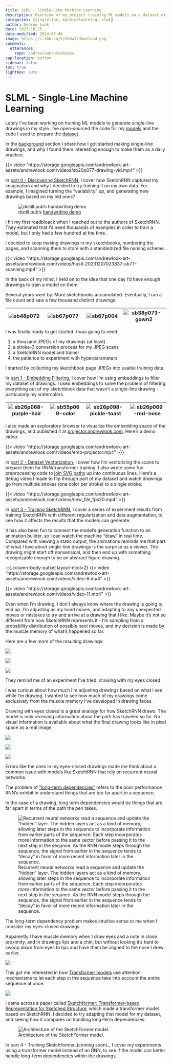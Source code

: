 ```yaml
---
title: SLML - Single-Line Machine Learning
description: Overview of my project training ML models on a dataset of single-line drawings.
categories: [singleline, machinelearning, slml]
author: Andrew Look
date: 2023-10-25
date-modified: 2024-03-06
image: https://i.ibb.co/Vj5kRw3/download.png
comments:
  utterances:
    repo: andrewlook/notebooks
cap-location: bottom
sidebar: false
toc: true
lightbox: auto
---
```


# SLML - Single-Line Machine Learning

Lately I've been working on training ML models to generate single-line drawings in my style. I've open-sourced the code for my [models](https://github.com/andrewlook/singleline_models) and the code I used to prepare the [dataset](https://github.com/andrewlook/singleline_dataset).

In the [background](/blog/posts/slml_background.qmd) section I share how I got started making single-line drawings, and why I found them interesting enough to make them as a daily practice.

:::{.column-body-outset}
{{< video "https://storage.googleapis.com/andrewlook-art-assets/andrewlook.com/videos/sb20p077-drawing-vid.mp4" >}}
:::

In [part 0 - Discovering SketchRNN](/blog/posts/slml_part0.qmd), I cover how SketchRNN captured my imagination and why I decided to try training it on my own data. For example, I imagined turning the “variability” up, and generating new drawings based on my old ones?

:::{.column-body-outset}
![distill.pub's [handwriting demo](https://distill.pub/2016/handwriting/)](https://i.ibb.co/h7nQM0n/distill-variation.gif)
:::

I hit my first roadbloack when I reached out to the authors of SketchRNN. They estimated that I’d need thousands of examples in order to train a model, but I only had a few hundred at the time.

I decided to keep making drawings in my sketchbooks, numbering the pages, and scanning them to store with a standardized file naming scheme.

:::{.column-body-outset}
{{< video "https://storage.googleapis.com/andrewlook-art-assets/andrewlook.com/videos/hustl-20231207023837-sb77-scanning.mp4" >}}
:::

In the back of my mind, I held on to the idea that one day I’d have enough drawings to train a model on them.

Several years went by. More sketchbooks accumulated. Eventually, I ran a file count and saw a few thousand distinct drawings.

:::{.column-page}
| ![sb48p072](https://i.ibb.co/TrdbwR2/sb48p072.jpg) | ![sb67p077](https://i.ibb.co/xfqZZF0/sb67p077.jpg)<br> | ![sb67p004](https://i.ibb.co/5MtbpVL/sb67p004.jpg) | ![sb38p073-gown2](https://i.ibb.co/RvJ6DpK/sb38p073-gown2.jpg) |
| -------------------------------------------------- | ------------------------------------------------------ | -------------------------------------------------- | -------------------------------------------------------------- |
:::

I was finally ready to get started. I was going to need:

1. a thousand JPEGs of my drawings (at least)
2. a stroke-3 conversion process for my JPEG scans
3. a SketchRNN model and trainer
4. the patience to experiment with hyperparameters

I started by collecting my sketchbook page JPEGs into usable training data.

In [part 1 - Embedding Filtering](/blog/posts/slml_part1.qmd), I cover how I'm using embeddings to filter my dataset of drawings. I used embeddings to solve the problem of filtering everything out of my sketchbook data that wasn't a single-line drawing - particularly my watercolors.

:::{.column-page}
| ![sb26p068-purple-hair](https://i.ibb.co/KFPv1dp/sb26p068-purple-hair.jpg) | ![sb55p069-color](https://i.ibb.co/HqsynCv/sb55p069-color.jpg) | ![sb26p098-pickle-toast](https://i.ibb.co/jW8rBNX/sb26p098-pickle-toast.jpg) | ![sb26p069-red-nose](https://i.ibb.co/ScRSctH/sb26p069-red-nose.jpg) |
| -------------------------------------------------------------------------- | -------------------------------------------------------------- | ---------------------------------------------------------------------------- | -------------------------------------------------------------------- |
:::

I also made an exploratory browser to visualize the embedding space of the drawings, and published it at [projector.andrewlook.com](https://projector.andrewlook.com). Here's a demo video:

:::{.column-body-outset}
{{< video "https://storage.googleapis.com/andrewlook-art-assets/andrewlook.com/videos/emb-projector.mp4" >}}
:::

In [part 2 - Dataset Vectorization](/blog/posts/slml_part2.qmd), I cover how I'm vectorizing the scans to prepare them for RNN/transformer training. I also wrote some fun preprocessing code to [join SVG paths](https://singleline-dataset.andrewlook.com/strokes.html) up into continuous lines. Here's a debug video I made to flip through part of my dataset and watch drawings go from multiple strokes (one color per stroke) to a single stroke:

:::{.column-body-outset}
{{< video "https://storage.googleapis.com/andrewlook-art-assets/andrewlook.com/videos/new_file_fps20.mp4" >}}
:::

In [part 3 - Training SketchRNN](/blog/posts/slml_part3.qmd), I cover a series of experiment results from training SketchRNN with different regularization and data augmentation, to see how it affects the results that the models can generate. 

It has also been fun to connect the model's generation function to an animation builder, so I can watch the machine "draw" in real time. Compared with viewing a static output, the animations reminds me that part of what I love about single-line drawings is the surprise as a viewer. The drawing might start off nonsensical, and then end up with something recognizable enough to be an abstract figure drawing.

:::{.column-body-outset layout-ncol=2}
{{< video "https://storage.googleapis.com/andrewlook-art-assets/andrewlook.com/videos/video-8.mp4" >}}

{{< video "https://storage.googleapis.com/andrewlook-art-assets/andrewlook.com/videos/video-11.mp4" >}}

Even when I'm drawing, I don't always know where the drawing is going to end up. I'm adjusting as my hand moves, and adapting to any unexpected moves or mistakes to try and arrive at a drawing that I like. Maybe it's not so different from how SketchRNN represents it - I'm sampling from a probability distribution of possible next moves, and my decision is made by the muscle memory of what's happened so far.

Here are a few more of the resulting drawings:

:::{.column-screen-inset layout-ncol=3}
![](https://i.ibb.co/85p1XNk/phase5-test.png){group="phase5"}

![](https://i.ibb.co/R41PJTS/phase5-test2.png){group="phase5"}

![](https://i.ibb.co/SymDvdW/phase5-test3.png){group="phase5"}

<!--
![](https://i.ibb.co/xqfCt4n/phase5-test4.png){group="phase5"}

![](https://i.ibb.co/cbh6D3F/phase5-test5.png){group="phase5"}
-->
:::

They remind me of an experiment I've tried: drawing with my eyes closed.

I was curious about how much I'm adjusting drawings based on what I see while I'm drawing. I wanted to see how much of my drawings come exclusively from the muscle memory I've developed in drawing faces.

Drawing with eyes closed is a great analogy for how SketchRNN draws. The model is only receiving information about the path has traveled so far. No visual information is available about what the final drawing looks like in pixel space as a real image.

:::{.column-screen-inset layout-ncol=3}
![](https://i.ibb.co/xGVJtrL/067.jpg)

![](https://i.ibb.co/2jMwq12/sb66p089-eyesclosed.jpg)

![](https://i.ibb.co/vcwnvTX/sb66p091-eyesclosed.jpg)
<!-- 
![](https://i.ibb.co/f2YJ55v/065.jpg)

![](https://i.ibb.co/LPHSH29/066.jpg)
-->
:::

Errors like the ones in my eyes-closed drawings made me think about a common issue with models like SketchRNN that rely on recurrent neural networks. 

The problem of ["long-term dependencies"](https://ai-master.gitbooks.io/recurrent-neural-network/content/the-problem-of-long-term-dependencies.html) refers to the poor performance RNN's exhibit in understand things that are too far apart in a sequence. 

In the case of a drawing, long term dependencies would be things that are far apart in terms of the path the pen takes.

![Recurrent neural networks read a sequence and update the "hidden" layer. The hidden layers act as a kind of memory, allowing later steps in the sequence to incorporate information from earlier parts of the sequence. Each step incorporates more information to the same vector before passing it to the next step in the sequnce. As the RNN model steps through the sequence, the signal from earlier in the sequence tends to "decay" in favor of more recent information later in the sequence.](https://ai-master.gitbooks.io/recurrent-neural-network/content/assets/RNN_connection.jpg)

The long-term dependency problem makes intuitive sense to me when I consider my eyes-closed drawings.

Apparently I have muscle memory when I draw eyes and a note in close proximity, and in drawings lips and a chin, but without looking it's hard to swoop down from eyes to lips and have them be aligned to the nose I drew earlier.

![](https://i.ibb.co/4ZB8g6x/eyesclosed-explainer.png)

<!--
| ![phase5-test](https://i.ibb.co/85p1XNk/phase5-test.png) | ![phase5-test2](https://i.ibb.co/R41PJTS/phase5-test2.png) |
| ---- | ---- |
| ![phase5-test3](https://i.ibb.co/SymDvdW/phase5-test3.png) | ![phase5-test4](https://i.ibb.co/xqfCt4n/phase5-test4.png) |
| ![phase5-test5](https://i.ibb.co/cbh6D3F/phase5-test5.png) |  |
{{< video "https://storage.googleapis.com/andrewlook-art-assets/andrewlook.com/videos/video-11.mp4" >}}
{{< video "https://storage.googleapis.com/andrewlook-art-assets/andrewlook.com/videos/video-9.mp4" >}}
-->

This got me interested in how [Transformer models]([The Illustrated Transformer – Jay Alammar – Visualizing machine learning one concept at a time.](https://jalammar.github.io/illustrated-transformer/)) use attention mechanisms to let each step in the sequence take into account the entire sequence at once.

![](https://jalammar.github.io/images/t/transformer_self-attention_visualization.png)

I came across a paper called [Sketchformer: Transformer-based Representation for Sketched Structure](https://arxiv.org/abs/2002.10381), which made a transformer model based on SketchRNN. I decided to try adapting that model for my dataset, and seeing how it compares on handling long-term dependencies.

:::{.column-body-outset cap-location=bottom}
![Architecture of the SketchFormer model.](https://i.ibb.co/rx1nbmt/sketchformer-architecture.png)
:::

In part 4 - Training Sketchformer_(coming soon)_, I cover my experiments using a transformer model instead of an RNN, to see if the model can better handle long-term dependencies within the drawings. 